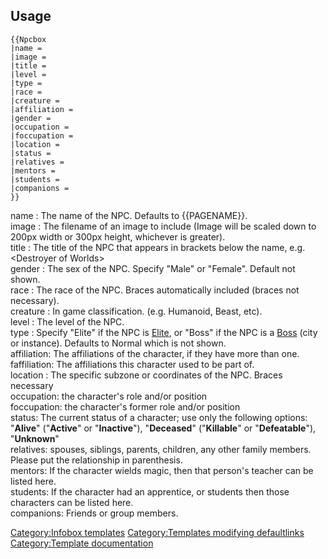 == Usage ==
{{Npcbox
|doc=
| name = Georgio the Destroyer
| image = Mika1.png
| titles = Destroyer of Worlds<br>Servant of Cthulhu
| level = 50
| type = Elite
| race = Human
| creature = Humanoid
| affiliation = [[Zenith City]]
| gender = Male
| occupation = World destroyer
| foccupation = Chambermaid
| location = [[Zenith City]]
| status = Alive
| relatives = [[Mika]]
| mentors = [[Mika]]
| students = [[Mika]]
| companions = [[Mika]]
}}

<pre>{{Npcbox
|name = 
|image = 
|title = 
|level = 
|type = 
|race = 
|creature = 
|affiliation = 
|gender = 
|occupation = 
|foccupation = 
|location = 
|status = 
|relatives = 
|mentors = 
|students = 
|companions = 
}}</pre>
; name : The name of the NPC. Defaults to <nowiki>{{PAGENAME}}</nowiki>.
; image : The filename of an image to include (Image will be scaled down to 200px width or 300px height, whichever is greater).
; title : The title of the NPC that appears in brackets below the name, e.g. &lt;Destroyer of Worlds&gt;
; gender : The sex of the NPC. Specify "Male" or "Female". Default not shown. 
; race : The race of the NPC. Braces automatically included (braces not necessary).
; creature : In game classification. (e.g. Humanoid, Beast, etc).
; level : The level of the NPC.
; type : Specify "Elite" if the NPC is [[Elite]], or "Boss" if the NPC is a [[Boss]] (city or instance). Defaults to Normal which is not shown.
; affiliation: The affiliations of the character, if they have more than one.
; faffiliation: The affiliations this character used to be part of.
; location : The specific subzone or coordinates of the NPC. Braces necessary
; occupation: the character's role and/or position
; foccupation: the character's former role and/or position
; status: The current status of a character; use only the following options: "'''Alive'''" (<span title="If character is undead, still present in some form even after death, or a non-sentient construct">"'''Active'''"</span> or <span title="Immortal character that is no longer active">"'''Inactive'''"</span>), "'''Deceased'''" (<span title="For bosses and minor mobs that can be killed">"'''Killable'''"</span> or <span title="If the character does not die during the fight">"'''Defeatable'''"</span>), <span title="If it is unclear what happened to them">"'''Unknown'''"</span> 
; relatives: spouses, siblings, parents, children, any other family members. Please put the relationship in parenthesis.
;mentors: If the character wields magic, then that person's teacher can be listed here.
;students: If the character had an apprentice, or students then those characters can be listed here.
;companions: Friends or group members.

<div style="clear:both; margin: 0; padding: 0"></div><includeonly>
[[Category:Infobox templates]]
[[Category:Templates modifying defaultlinks]]
</includeonly><noinclude>
[[Category:Template documentation]]
</noinclude>
